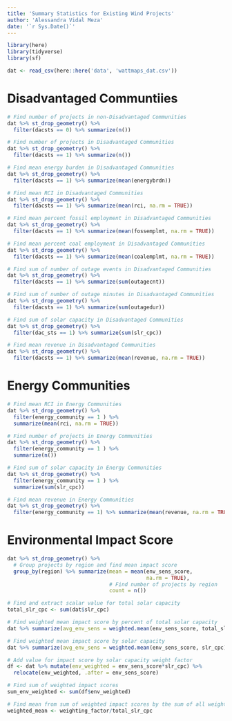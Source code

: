 ```yaml
---
title: 'Summary Statistics for Existing Wind Projects'
author: 'Alessandra Vidal Meza'
date: '`r Sys.Date()`'
---
```


```r
library(here)
library(tidyverse)
library(sf)
```

```r
dat <- read_csv(here::here('data', 'wattmaps_dat.csv'))
```

# Disadvantaged Communtiies 
```r
# Find number of projects in non-Disadvantaged Communities 
dat %>% st_drop_geometry() %>% 
  filter(dacsts == 0) %>% summarize(n())

# Find number of projects in Disadvantaged Communities 
dat %>% st_drop_geometry() %>% 
  filter(dacsts == 1) %>% summarize(n())

# Find mean energy burden in Disadvantaged Communities 
dat %>% st_drop_geometry() %>%
  filter(dacsts == 1) %>% summarize(mean(energybrdn))

# Find mean RCI in Disadvantaged Communities 
dat %>% st_drop_geometry() %>%
  filter(dacsts == 1) %>% summarize(mean(rci, na.rm = TRUE))

# Find mean percent fossil employment in Disadvantaged Communities 
dat %>% st_drop_geometry() %>%
  filter(dacsts == 1) %>% summarize(mean(fossemplmt, na.rm = TRUE))

# Find mean percent coal employment in Disadvantaged Communities 
dat %>% st_drop_geometry() %>%
  filter(dacsts == 1) %>% summarize(mean(coalemplmt, na.rm = TRUE))

# Find sum of number of outage events in Disadvantaged Communities 
dat %>% st_drop_geometry() %>%
  filter(dacsts == 1) %>% summarize(sum(outagecnt))

# Find sum of number of outage minutes in Disadvantaged Communities 
dat %>% st_drop_geometry() %>%
  filter(dacsts == 1) %>% summarize(sum(outagedur))

# Find sum of solar capacity in Disadvantaged Communities 
dat %>% st_drop_geometry() %>%
  filter(dac_sts == 1) %>% summarize(sum(slr_cpc))

# Find mean revenue in Disadvantaged Communities 
dat %>% st_drop_geometry() %>%
  filter(dacsts == 1) %>% summarize(mean(revenue, na.rm = TRUE))
```

# Energy Communities
```r
# Find mean RCI in Energy Communities 
dat %>% st_drop_geometry() %>%
  filter(energy_community == 1 ) %>%
  summarize(mean(rci, na.rm = TRUE))

# Find number of projects in Energy Communities 
dat %>% st_drop_geometry() %>%
  filter(energy_community == 1 ) %>%
  summarize(n())

# Find sum of solar capacity in Energy Communities
dat %>% st_drop_geometry() %>%
  filter(energy_community == 1 ) %>%
  summarize(sum(slr_cpc))

# Find mean revenue in Energy Communities 
dat %>% st_drop_geometry() %>%
  filter(energy_community == 1) %>% summarize(mean(revenue, na.rm = TRUE))
```

# Environmental Impact Score
```r
dat %>% st_drop_geometry() %>%
  # Group projects by region and find mean impact score
  group_by(region) %>% summarize(mean = mean(env_sens_score, 
                                             na.rm = TRUE),
                                 # Find number of projects by region
                                 count = n())

# Find and extract scalar value for total solar capacity
total_slr_cpc <- sum(dat$slr_cpc)

# Find weighted mean impact score by percent of total solar capacity
dat %>% summarize(avg_env_sens = weighted.mean(env_sens_score, total_slr_cpc))

# Find weighted mean impact score by solar capacity 
dat %>% summarize(avg_env_sens = weighted.mean(env_sens_score, slr_cpc))

# Add value for impact score by solar capacity weight factor
df <- dat %>% mutate(env_weighted = env_sens_score*slr_cpc) %>%
  relocate(env_weighted, .after = env_sens_score)

# Find sum of weighted impact scores 
sum_env_weighted <- sum(df$env_weighted)

# Find mean from sum of weighted impact scores by the sum of all weight factors
weighted_mean <- weighting_factor/total_slr_cpc
```


